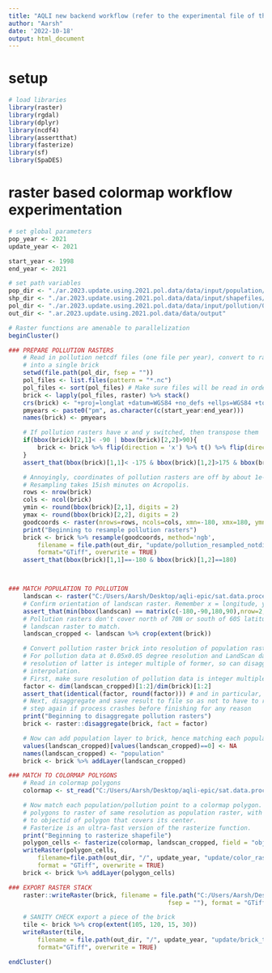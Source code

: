 ```yaml
---
title: "AQLI new backend workflow (refer to the experimental file of the same name. Don't use this file for now.)"
author: "Aarsh"
date: '2022-10-18'
output: html_document
---
```


# setup
```r
# load libraries
library(raster)
library(rgdal)
library(dplyr)
library(ncdf4)
library(assertthat)
library(fasterize)
library(sf)
library(SpaDES)
```


# raster based colormap workflow experimentation
```r
# set global parameters
pop_year <- 2021
update_year <- 2021

start_year <- 1998
end_year <- 2021

# set path variables
pop_dir <- "./ar.2023.update.using.2021.pol.data/data/input/population/"
shp_dir <- "./ar.2023.update.using.2021.pol.data/data/input/shapefiles/gadm_410-levels/"
pol_dir <- "./ar.2023.update.using.2021.pol.data/data/input/pollution/0.1x0.1/"
out_dir <- ".ar.2023.update.using.2021.pol.data/data/output"

# Raster functions are amenable to parallelization
beginCluster()

### PREPARE POLLUTION RASTERS
	# Read in pollution netcdf files (one file per year), convert to raster, and stack all years
	# into a single brick
	setwd(file.path(pol_dir, fsep = ""))
	pol_files <- list.files(pattern = "*.nc")
	pol_files <- sort(pol_files) # Make sure files will be read in order of increasing year
	brick <- lapply(pol_files, raster) %>% stack()
	crs(brick) <- "+proj=longlat +datum=WGS84 +no_defs +ellps=WGS84 +towgs84=0,0,0"
	pmyears <- paste0("pm", as.character(c(start_year:end_year)))
	names(brick) <- pmyears

	# If pollution rasters have x and y switched, then transpose them
	if(bbox(brick)[2,1]< -90 | bbox(brick)[2,2]>90){
		brick <- brick %>% flip(direction = 'x') %>% t() %>% flip(direction = 'x')
	}
	assert_that(bbox(brick)[1,1]< -175 & bbox(brick)[1,2]>175 & bbox(brick)[2,1]<bbox(brick)[2,2])

	# Annoyingly, coordinates of pollution rasters are off by about 1e-6. Make them match desired coordinates.
	# Resampling takes 15ish minutes on Acropolis.
	rows <- nrow(brick)
	cols <- ncol(brick)
	ymin <- round(bbox(brick)[2,1], digits = 2)
	ymax <- round(bbox(brick)[2,2], digits = 2)
	goodcoords <- raster(nrows=rows, ncols=cols, xmn=-180, xmx=180, ymn=ymin, ymx=ymax)
	print("Beginning to resample pollution rasters")
	brick <- brick %>% resample(goodcoords, method='ngb',
		filename = file.path(out_dir, "update/pollution_resampled_notdisagged.tif", fsep = ""),
		format="GTiff", overwrite = TRUE)
	assert_that(bbox(brick)[1,1]==-180 & bbox(brick)[1,2]==180)



### MATCH POPULATION TO POLLUTION
	landscan <- raster("C:/Users/Aarsh/Desktop/aqli-epic/sat.data.processing/ar.2023.update.using.2021.pol.data/data/input/population/landscan-global-2021.tif")
	# Confirm orientation of landscan raster. Remember x = longitude, y = latitude
	assert_that(min(bbox(landscan) == matrix(c(-180,-90,180,90),nrow=2,ncol=2)) == 1)
	# Pollution rasters don't cover north of 70N or south of 60S latitude. Crop
	# landscan raster to match.
	landscan_cropped <- landscan %>% crop(extent(brick))

	# Convert pollution raster brick into resolution of population raster.
	# For pollution data at 0.05x0.05 degree resolution and LandScan data at 30"x30" resolution,
	# resolution of latter is integer multiple of former, so can disaggregate without worrying about bilinear
	# interpolation.
	# First, make sure resolution of pollution data is integer multiple of resolution of LandScan data
	factor <- dim(landscan_cropped)[1:2]/dim(brick)[1:2]
	assert_that(identical(factor, round(factor))) # and in particular, both should be 6 (for 0.05x0.05 resolution pollution data, as resolution changes, this number will change proportionally, I guess?)
	# Next, disaggregate and save result to file so as not to have to run the time-consuming disaggregation
	# step again if process crashes before finishing for any reason
	print("Beginning to disaggregate pollution rasters")
	brick <- raster::disaggregate(brick, fact = factor)

	# Now can add population layer to brick, hence matching each population point to a pollution value
	values(landscan_cropped)[values(landscan_cropped)==0] <- NA
	names(landscan_cropped) <- "population"
	brick <- brick %>% addLayer(landscan_cropped)

### MATCH TO COLORMAP POLYGONS
	# Read in colormap polygons
	colormap <- st_read("C:/Users/Aarsh/Desktop/aqli-epic/sat.data.processing/ar.2023.update.using.2021.pol.data/data/intermediate/1_population_and_colormap/1_shapefile_aggregate/colormap.shp", stringsAsFactors = FALSE)

	# Now match each population/pollution point to a colormap polygon. To do this, convert
	# polygons to raster of same resolution as population raster, with value of each cell equal
	# to objectid of polygon that covers its center.
	# Fasterize is an ultra-fast version of the rasterize function.
	print("Beginning to rasterize shapefile")
	polygon_cells <- fasterize(colormap, landscan_cropped, field = "objectid", fun = "last")
	writeRaster(polygon_cells,
		filename=file.path(out_dir, "/", update_year, "update/color_rasterized.tif", fsep = ""),
		format = "GTiff", overwrite = TRUE)
	brick <- brick %>% addLayer(polygon_cells)

### EXPORT RASTER STACK
	raster::writeRaster(brick, filename = file.path("C:/Users/Aarsh/Desktop/aqli-epic", "sat.data.processing/all_layers.tif",
	                                        fsep = ""), format = "GTiff", overwrite = TRUE)

	# SANITY CHECK export a piece of the brick
	tile <- brick %>% crop(extent(105, 120, 15, 30))
	writeRaster(tile,
		filename = file.path(out_dir, "/", update_year, "update/brick_tile.tif", fsep = ""),
		format="GTiff", overwrite = TRUE)

endCluster()

```


